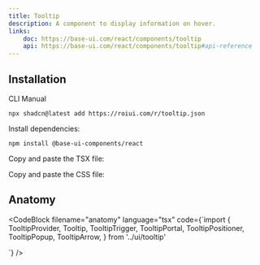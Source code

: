 ```yaml
---
title: Tooltip
description: A component to display information on hover.
links:
    doc: https://base-ui.com/react/components/tooltip
    api: https://base-ui.com/react/components/tooltip#api-reference
---
```


<ComponentPreview name="tooltip-demo" />

## Installation

<InstallationTabs>

<InstallationTabsList>
    <InstallationTabsTrigger value="cli">CLI</InstallationTabsTrigger>
    <InstallationTabsTrigger value="manual">Manual</InstallationTabsTrigger>
</InstallationTabsList>

<InstallationTabsContent value="cli">

```package-install
npx shadcn@latest add https://roiui.com/r/tooltip.json
```

</InstallationTabsContent>

<InstallationTabsContent value="manual">

Install dependencies:

```package-install
npm install @base-ui-components/react
```

Copy and paste the TSX file:

<ComponentSource
    src="registry/brook/ui/tooltip/tooltip.tsx"
    title="components/ui/tooltip.tsx"
    collapsible={true}
/>

Copy and paste the CSS file:

<ComponentSource
    src="registry/brook/ui/tooltip/tooltip.module.css"
    title="components/ui/tooltip.module.css"
    language="css"
    collapsible={true}
/>

</InstallationTabsContent>

</InstallationTabs>

## Anatomy

<CodeBlock
filename="anatomy"
  language="tsx"
  code={`import {
  TooltipProvider,
  Tooltip,
  TooltipTrigger,
  TooltipPortal,
  TooltipPositioner,
  TooltipPopup,
  TooltipArrow,
} from '../ui/tooltip'

<TooltipProvider>
    <Tooltip>
        <TooltipTrigger />
        <TooltipPortal>
            <TooltipPositioner>
                <TooltipPopup>
                    <TooltipArrow />
                </TooltipPopup>
            </TooltipPositioner>
        </TooltipPortal>
    </Tooltip>
</TooltipProvider>
`} />
